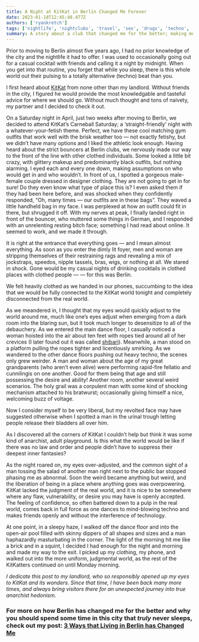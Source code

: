 ```yaml
---
title: A Night at KitKat in Berlin Changed Me Forever
date: 2023-01-18T12:45:48.477Z
authors: ['ryankretch']
tags: ['nightlife', 'nightclubs', 'travel', 'sex', 'drugs', 'techno', 'berlin', 'germany', 'europe']
summary: A story about a club that changed me for the better; making me more open to the ebbs and flows of society.
---
```


Prior to moving to Berlin almost five years ago, I had no prior knowledge of the city and the nightlife it had to offer. I was used to occasionally going out for a casual cocktail with friends and calling it a night by midnight. When you get into that routine, you forget that while you sleep, there is this whole world out their pulsing to a totally alternative (techno) beat than you.

I first heard about [KitKat](https://www.kitkatclub.org/#kitkatclub) from none other than my landlord. Without friends in the city, I figured he would provide the most knowledgable and tasteful advice for where we should go. Without much thought and tons of naivety, my partner and I decided to check it out.

On a Saturday night in April, just two weeks after moving to Berlin, we decided to attend KitKat’s Carneball Saturday; a ‘straight-friendly’ night with a whatever-your-fetish theme. Perfect, we have these cool matching gym outfits that work well with the brisk weather too — not exactly fetishy, but we didn’t have many options and I liked the athletic look enough. Having heard about the strict bouncers at Berlin clubs, we nervously made our way to the front of the line with other clothed individuals. Some looked a little bit crazy, with glittery makeup and predominantly black outfits, but nothing alarming. I eyed each and every one down, making assumptions on who would get in and who wouldn’t. In front of us, I spotted a gorgeous male-female couple dressed in designer clothing. They are not going to get in for sure! Do they even know what type of place this is? I even asked them if they had been here before, and was shocked when they confidently responded, “Oh, many times — our outfits are in these bags”. They waved a little handheld bag in my face. I was perplexed at how an outfit could fit in there, but shrugged it off. With my nerves at peak, I finally landed right in front of the bouncer, who muttered some things in German, and I responded with an unrelenting resting bitch face; something I had read about online. It seemed to work, and we made it through.

It is right at the entrance that everything goes — and I mean almost everything. As soon as you enter the dimly lit foyer, men and woman are stripping themselves of their restraining rags and revealing a mix of jockstraps, speedos, nipple tassels, bras, wigs, or nothing at all. We stared in shock. Gone would be my casual nights of drinking cocktails in clothed places with clothed people — — for this was Berlin.

We felt heavily clothed as we handed in our phones, succumbing to the idea that we would be fully connected to the KitKat world tonight and completely disconnected from the real world.

As we meandered in, I thought that my eyes would quickly adjust to the world around me, much like one’s eyes adjust when emerging from a dark room into the blaring sun, but it took much longer to desensitize to all of the debauchery. As we entered the main dance floor, I casually noticed a woman hoisted into the air about ten feet with ropes tied around all of her crevices (I later found out it was called [shibari](https://www.theguardian.com/stage/2016/jan/21/shibari-pushing-boundaries-in-the-ancient-japanese-practice-of-knot-tying)). Meanwhile, a man stood on a platform pulling the ropes tighter and licentiously smirking. As we wandered to the other dance floors pushing out heavy techno, the scenes only grew weirder. A man and woman about the age of my great grandparents (who aren’t even alive) were performing rapid-fire fellatio and cunnilingis on one another. Good for them being that age and still possessing the desire and ability! Another room, another several weird scenarios. The holy grail was a corpulent man with some kind of shocking mechanism attached to his bratwurst; occasionally giving himself a nice, welcoming buzz of voltage.

Now I consider myself to be very liberal, but my revolted face may have suggested otherwise when I spotted a man in the urinal trough letting people release their bladders all over him.

As I discovered all the corners of KitKat I couldn’t help but think it was some kind of anarchist, adult playground. Is this what the world would be like if there was no law and order and people didn’t have to suppress their deepest inner fantasies?

As the night roared on, my eyes over-adjusted, and the common sight of a man tossing the salad of another man right next to the public bar stopped phasing me as abnormal. Soon the weird became anything but weird, and the liberation of being in a place where anything goes was overpowering. KitKat lacked the judgment of the real world, and it is nice to be somewhere where any flaw, vulnerability, or desire you may have is openly accepted. The feeling of confidence, so often battered down to a pulp in the real world, comes back in full force as one dances to mind-blowing techno and makes friends openly and without the interference of technology.

At one point, in a sleepy haze, I walked off the dance floor and into the open-air pool filled with skinny dippers of all shapes and sizes and a man haphazardly masturbating in the corner. The light of the morning hit me like a brick and in a squint, I decided I had enough for the night and morning and made my way to the exit. I picked up my clothing, my phone, and walked out into the more uniform, judgmental world, as the rest of the KitKatters continued on until Monday morning.

*I dedicate this post to my landlord, who so responsibly opened up my eyes to KitKat and its wonders. Since that time, I have been back many more times, and always bring visitors there for an unexpected journey into true anarchist hedonism.*

### For more on how Berlin has changed me for the better and why you should spend some time in this city that *truly* never sleeps, check out my post: [3 Ways that Living in Berlin has Changed Me](https://www.thefabryk.com/how-berlin-changes-you/)